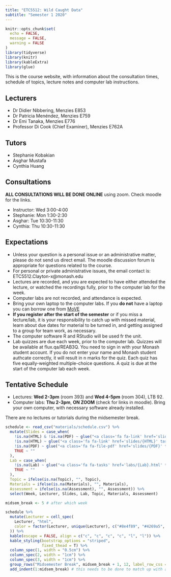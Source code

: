 ```yaml
---
title: "ETC5512: Wild Caught Data"
subtitle: "Semester 1 2020"
---
```


```r
knitr::opts_chunk$set(
  echo = FALSE,
  message = FALSE,
  warning = FALSE
)
library(tidyverse)
library(knitr)
library(kableExtra)
library(glue)
```

This is the course website, with information about the consultation times, schedule of topics, lecture notes and computer lab instructions.

## Lecturers 

- Dr Didier Nibbering, Menzies E853
- Dr Patricia Menéndez, Menzies E759
- Dr Emi Tanaka, Menzies E776
- Professor Di Cook (Chief Examiner), Menzies E762A

## Tutors

- Stephanie Kobakian
- Asghar Mustafa
- Cynthia Huang

## Consultations

**ALL CONSULTATIONS WILL BE DONE ONLINE** using zoom. Check moodle for the links.

- Instructor: Wed 3:00-4:00 
- Stephanie: Mon 1:30-2:30
- Asghar: Tue 10:30-11:30 
- Cynthia: Thu 10:30-11:30

## Expectations 

- Unless your question is a personal issue or an administrative matter, please do not send us direct email. The moodle discussion forum is appropriate for questions related to the course.
- For personal or private administrative issues, the email contact is: ETC5512.Clayton-x@monash.edu
- Lectures are recorded, and you are expected to have either attended the lecture, or watched the recordings fully, prior to the computer lab for the week.
- Computer labs are not recorded, and attendance is expected.
- Bring your own laptop to the computer labs. If you **do not** have a laptop you can borrow one from [MoVE](https://www.monash.edu/learning-teaching/innovation/educational-technologies/move)
- **If you register after the start of the semester** or if you
  miss a lecture/lab, it is your responsibility to catch up with
  missed material, learn about due dates for material to be turned in,
  and getting assigned to a group for team work, as necessary.
- The computer software R and RStudio will be used fr the unit.
- Lab quizzes are due each week, prior to the computer lab. Quizzes will be available at flux.qa/REAB3Q. You need to sign in with your Monash student account. If you do not enter your name and Monash student authcate correctly, it will result in n marks for the quiz. Each quiz has five equally-weighted multiple-choice questions. A quiz is due at the start of the computer lab each week. 

## Tentative Schedule

- Lectures: **Wed 2-3pm** (room 393) and **Wed 4-5pm** (room 304), LTB 92. 
- Computer labs: **Thu 2-3pm**, **ON ZOOM** (check for links in moodle). Bring your own computer, with necessary software already installed.

There are no lectures or tutorials during the midsemester break.

```r
schedule <- read_csv("materials/schedule.csv") %>% 
  mutate(Slides = case_when(
    !is.na(HTML) & !is.na(PDF) ~ glue("<a class='fa fa-link' href='slides/{HTML}' target='_blank'></a> <a class='fa fa-file-pdf' href='slides/{PDF}' target='_blank'></a>"),
    !is.na(HTML) ~ glue("<a class='fa fa-link' href='slides/{HTML}' target='_blank'></a>"),
    !is.na(PDF) ~ glue("<a class='fa fa-file-pdf' href='slides/{PDF}' target='_blank'></a>"),
    TRUE ~ ""
  ),
  Lab = case_when(
    !is.na(Lab) ~ glue("<a class='fa fa-tasks' href='labs/{Lab}.html' target='_blank'></a> <a class='fa fa-lightbulb' href='labs/{Lab}sol.html' target='_blank'></a> <a class='fa fa-laptop' href='labs/{Lab}sol.Rmd' target='_blank'></a>"),
    TRUE ~ ""
  ),
  Topic = ifelse(is.na(Topic), "", Topic),
  Materials = ifelse(is.na(Materials), "", Materials),
  Assessment = ifelse(is.na(Assessment), "", Assessment)) %>% 
  select(Week, Lecturer, Slides, Lab, Topic, Materials, Assessment)

midsem_break <- 5 # after which week

schedule %>% 
  mutate(Lecturer = cell_spec(
    Lecturer, "html",
    color = factor(Lecturer, unique(Lecturer), c("#8e4f89", "#4269a5", "#39825a", "#dc6141"))
  )) %>% 
  kable(escape = FALSE, align = c("c", "c", "c", "c", "l", "l")) %>% 
  kable_styling(bootstrap_options = "striped",
                fixed_thead = T) %>% 
  column_spec(1, width = "0.5cm") %>% 
  column_spec(2, width = "1cm") %>% 
  column_spec(3, width = "1cm") %>% 
  group_rows("Midsemester Break", midsem_break + 1, 12, label_row_css = "background-color: #d9e1e8;") %>% 
  add_indent(1:midsem_break) # this needs to be done to match up with above
```



